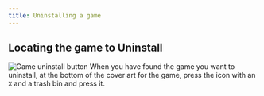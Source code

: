 ```yaml
---
title: Uninstalling a game
---
```



## Locating the game to Uninstall
<Image
  alt="Game uninstall button"
  src="/muninstallb.png" 
  width={250}
  height={250}
/>
When you have found the game you want to uninstall, at the bottom of the cover art for the game, press the icon with an `X` and a trash bin and press it.
